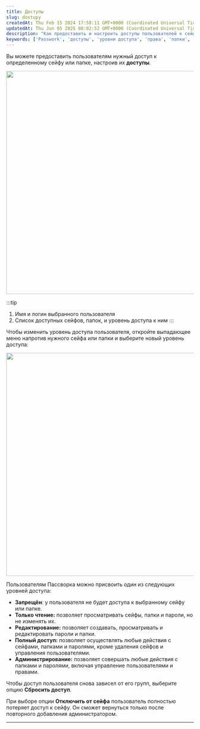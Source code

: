```yaml
---
title: Доступы
slug: dostupy
createdAt: Thu Feb 15 2024 17:58:11 GMT+0000 (Coordinated Universal Time)
updatedAt: Thu Jun 05 2025 08:02:52 GMT+0000 (Coordinated Universal Time)
description: "Как предоставить и настроить доступы пользователей к сейфам и папкам в Passwork. Описание уровней доступа, инструкции по изменению и сбросу прав."
keywords: ['Passwork', 'доступы', 'уровни доступа', 'права', 'папки', 'сейфы', 'администрирование']
---
```


Вы можете предоставить пользователям нужный доступ к определенному сейфу или папке, настроив их **доступы**.

<div style={{ textAlign: 'center' }}>
  <img
    src="https://archbee-image-uploads.s3.amazonaws.com/QKZtfOnnubSbfN3D1EPqb-g2vv_4QxsTPHv25xSct4P-20250319-100346.png"
    width="600"
    style={{ display: 'block', margin: '0 auto' }}
  />
</div>

:::tip
1. Имя и логин выбранного пользователя  
2. Список доступных сейфов, папок, и уровень доступа к ним
:::

Чтобы изменить уровень доступа пользователя, откройте выпадающее меню напротив нужного сейфа или папки и выберите новый уровень доступа:

<div style={{ textAlign: 'center' }}>
  <img
    src="https://archbee-image-uploads.s3.amazonaws.com/QKZtfOnnubSbfN3D1EPqb-BWvUnCjFY8Madg6IdXXVj-20250319-100440.png"
    width="600"
    style={{ display: 'block', margin: '0 auto' }}
  />
</div>

Пользователям Пассворка можно присвоить один из следующих уровней доступа:

- **Запрещён**: у пользователя не будет доступа к выбранному сейфу или папке.
- **Только чтение:** позволяет просматривать сейфы, папки и пароли, но не изменять их.
- **Редактирование:** позволяет создавать, просматривать и редактировать пароли и папки.
- **Полный доступ:** позволяет осуществлять любые действия с сейфами, папками и паролями, кроме удаления сейфов и управления пользователями.
- **Администрирование:** позволяет совершать любые действия с папками и паролями, включая управление пользователями и правами.

Чтобы доступ пользователя снова зависел от его групп, выберите опцию **Сбросить доступ**.

При выборе опции **Отключить от сейфа** пользователь полностью потеряет доступ к сейфу. Он сможет вернуться только после повторного добавления администратором.

***
